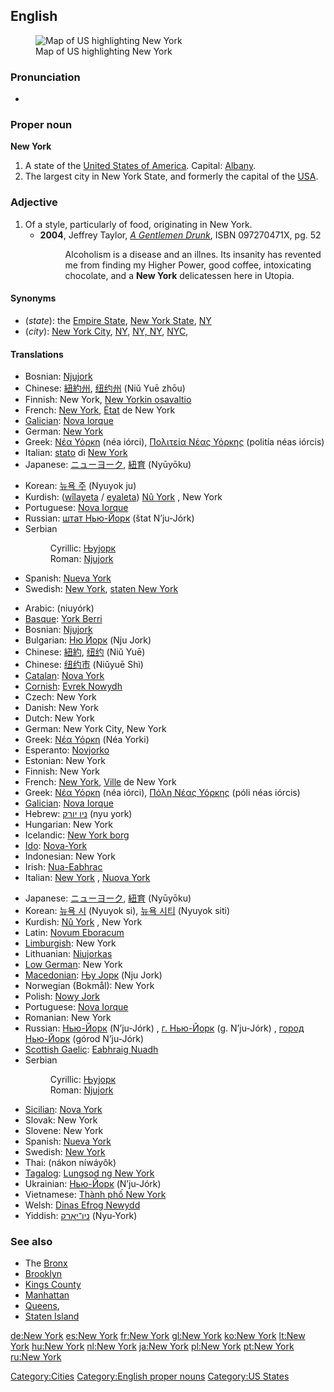 ==English==
[[Image:map of USA highlighting New York.png|thumb|right|Map of US highlighting New York]]

===Pronunciation===
* {{audio|en-us-New York.ogg|Audio (US)}}

===Proper noun===
{{wikipedia}}
'''New York'''

# A state of the [[United States of America]]. Capital: [[Albany]].
# The largest city in New York State, and formerly the capital of the [[USA]].

===Adjective===
{{en-adj|-}}

# Of a style, particularly of food, originating in New York.
#* '''2004''', Jeffrey Taylor, ''[http://books.google.com/books?id=SzACwqdCfYYC&pg=PA52&ots=tsmp26dHyZ&dq=%22new+york+delicatessen%22&as_brr=1&sig=Jp75bm7f1fdl7UnuRaFp3DG4vic A Gentlemen Drunk]'', ISBN 097270471X, pg. 52
#*: Alcoholism is a disease and an illnes. Its insanity has revented me from finding my Higher Power, good coffee, intoxicating chocolate, and a '''New York''' delicatessen here in Utopia.

====Synonyms====
* (''state''): the [[Empire State]], [[New York State]], [[NY]]
* (''city''): [[New York City]], [[NY]], [[NY, NY]], [[NYC]],

====Translations====
{{trans-top|state}}
* Bosnian: [[Njujork#Bosnian|Njujork]] {{m}}
* Chinese: [[紐約州]], [[纽约州]] (Niǔ Yuē zhōu)
* Finnish: New York, [[New Yorkin osavaltio]]
* French: [[New York#French|New York]], [[état|État]] de New York {{m}}
* [[Galician]]: [[Nova Iorque]]
* German: [[New York]]
* Greek: [[Νέα Υόρκη]] (néa iórci), [[Πολιτεία Νέας Υόρκης]] (politía néas iórcis) {{f}}
* Italian: [[stato]] di [[New York#Italian|New York]] {{m}}
* Japanese: [[ニューヨーク]], [[紐育]] (Nyūyōku)
{{trans-mid}}
* Korean: [[뉴욕 주]] (Nyuyok ju)
* Kurdish: ([[wîlayet]]a / [[eyalet]]a) [[Nû York]] {{f}}, New York {{f}}
* Portuguese: [[Nova Iorque]] {{f}}
* Russian: [[шт. Нью-Йорк|штат Нью-Йорк]] (štat N’ju-Jórk) {{m}}
* Serbian
*: Cyrillic: [[Њујорк#Serbian|Њујорк]] {{m}}
*: Roman: [[Njujork#Serbian|Njujork]] {{m}}
* Spanish: [[Nueva York]] {{f}}
* Swedish: [[New York#Swedish|New York]], [[staten New York]]
{{trans-bottom}}

{{trans-top|city}}
* Arabic: {{ARchar|[[نيويورك]]}} (niuyórk)
* [[Basque]]: [[York Berri]]
* Bosnian: [[Njujork#Bosnian|Njujork]] {{m}}
* Bulgarian: [[Ню Йорк]] (Nju Jork)
* Chinese: [[紐約]], [[纽约]] (Niǔ Yuē)
* Chinese: [[纽约市]] (Niǔyuē Shì)
* [[Catalan]]: [[Nova York]]
* [[Cornish]]: [[Evrek Nowydh]]
* Czech: New York
* Danish: New York
* Dutch: New York
* German: New York City, New York
* Greek: [[Νέα Υόρκη]] (Néa Yorki)
* Esperanto: [[Novjorko]]
* Estonian: New York
* Finnish: New York
* French: [[New York#French|New York]], [[ville|Ville]] de New York {{f}}
* Greek: [[Νέα Υόρκη]] (néa iórci), [[Πόλη Νέας Υόρκης]] (póli néas iórcis) {{f}}
* [[Galician]]: [[Nova Iorque]]
* Hebrew: [[ניו יורק]] (nyu york)
* Hungarian: New York
* Icelandic: [[New York borg]]
* [[Ido]]: [[Nova-York]]
* Indonesian: New York
* Irish: [[Nua-Eabhrac]]
* Italian: [[New York#Italian|New York]] {{f}}, [[Nuova York]] {{f}}
{{trans-mid}}
* Japanese: [[ニューヨーク]], [[紐育]] (Nyūyōku)
* Korean: [[뉴욕 시]] (Nyuyok si), [[뉴욕 시티]] (Nyuyok siti)
* Kurdish: [[Nû York]] {{f}}, New York {{f}}
* Latin: [[Novum Eboracum]]
* [[Limburgish]]: New York
* Lithuanian: [[Niujorkas]]
* [[Low German]]: New York
* [[Macedonian]]: [[Њу Јорк]] (Nju Jork)
* Norwegian (Bokmål): New York
* Polish: [[Nowy Jork]]
* Portuguese: [[Nova Iorque]] {{f}}
* Romanian: New York
* Russian: [[Нью-Йорк]] (N’ju-Jórk) {{m}}, [[г. Нью-Йорк]] (g. N’ju-Jórk) {{m}}, [[город Нью-Йорк]] (górod N’ju-Jórk) {{m}}
* [[Scottish Gaelic]]: [[Eabhraig Nuadh]]
* Serbian
*: Cyrillic: [[Њујорк#Serbian|Њујорк]] {{m}}
*: Roman: [[Njujork#Serbian|Njujork]] {{m}}
* [[Sicilian]]: [[Nova York]]
* Slovak: New York
* Slovene: New York
* Spanish: [[Nueva York]] {{f}}
* Swedish: [[New York#Swedish|New York]]
* Thai: {{THchar|[[นครนิวยอร์ก]]}} (nákon níwáyôk)
* [[Tagalog]]: [[Lungsod ng New York]]
* Ukrainian: [[Нью-Йорк]] (N’ju-Jórk)
* Vietnamese: [[Thành phố New York]]
* Welsh: [[Dinas Efrog Newydd]]
* Yiddish: [[ניו־יאָרק]] (Nyu-York)
{{trans-bottom}}

===See also===
* The [[Bronx]]
* [[Brooklyn]]
* [[Kings County]]
* [[Manhattan]]
* [[Queens]], {{toponym|Queens County}}
* [[Staten Island]]

[[Category:Cities]]
[[Category:English proper nouns]]
[[Category:US States]]

[[de:New York]]
[[es:New York]]
[[fr:New York]]
[[gl:New York]]
[[ko:New York]]
[[lt:New York]]
[[hu:New York]]
[[nl:New York]]
[[ja:New York]]
[[pl:New York]]
[[pt:New York]]
[[ru:New York]]